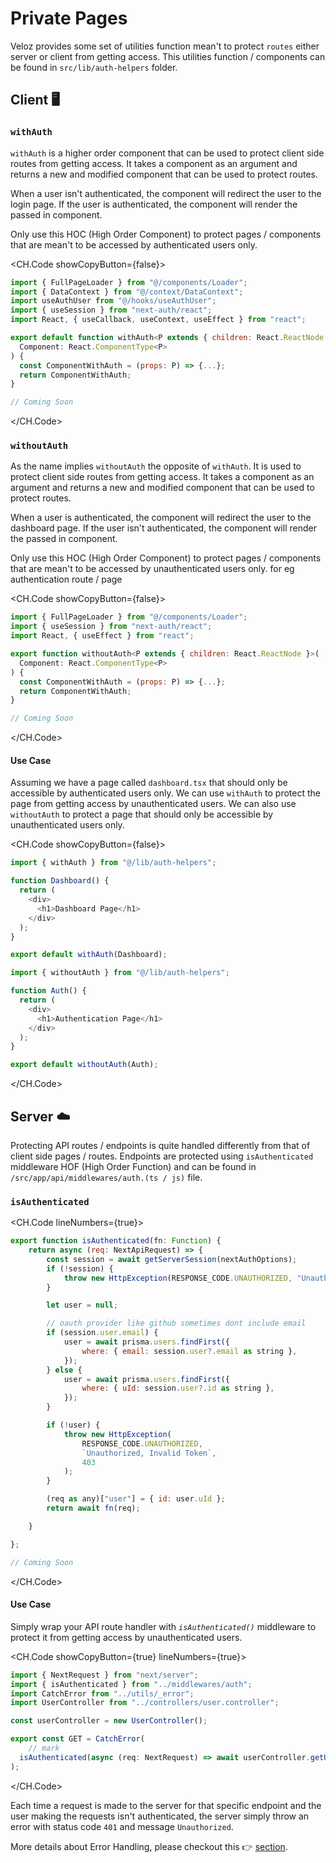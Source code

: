 
# Private Pages

Veloz provides some set of utilities function mean't to protect `routes` either server or client from getting access. This utilities function / components can be found in `src/lib/auth-helpers` folder.

## Client 🖥

### `withAuth`

`withAuth` is a higher order component that can be used to protect client side routes from getting access. It takes a component as an argument and returns a new and modified component that can be used to protect routes.

When a user isn't authenticated, the component will redirect the user to the login page. If the user is authenticated, the component will render the passed in component.

<Callout>
  Only use this HOC (High Order Component) to protect pages / components that
  are mean't to be accessed by authenticated users only.
</Callout>

<CH.Code showCopyButton={false}>
```js withAuth.tsx
import { FullPageLoader } from "@/components/Loader";
import { DataContext } from "@/context/DataContext";
import useAuthUser from "@/hooks/useAuthUser";
import { useSession } from "next-auth/react";
import React, { useCallback, useContext, useEffect } from "react";

export default function withAuth<P extends { children: React.ReactNode }>(
  Component: React.ComponentType<P>
) {
  const ComponentWithAuth = (props: P) => {...};
  return ComponentWithAuth;
}

````

```js withAuth.jsx
// Coming Soon
````

</CH.Code>

### `withoutAuth`

As the name implies `withoutAuth` the opposite of `withAuth`. It is used to protect client side routes from getting access. It takes a component as an argument and returns a new and modified component that can be used to protect routes.

When a user is authenticated, the component will redirect the user to the dashboard page. If the user isn't authenticated, the component will render the passed in component.

<Callout>
  Only use this HOC (High Order Component) to protect pages / components that
  are mean't to be accessed by unauthenticated users only. for eg authentication
  route / page
</Callout>

<CH.Code showCopyButton={false}>
```js withoutAuth.tsx
import { FullPageLoader } from "@/components/Loader";
import { useSession } from "next-auth/react";
import React, { useEffect } from "react";

export function withoutAuth<P extends { children: React.ReactNode }>(
  Component: React.ComponentType<P>
) {
  const ComponentWithAuth = (props: P) => {...};
  return ComponentWithAuth;
}

````

```js withoutAuth.jsx
// Coming Soon
````

</CH.Code>

#### Use Case

Assuming we have a page called `dashboard.tsx` that should only be accessible by authenticated users only. We can use `withAuth` to protect the page from getting access by unauthenticated users. We can also use `withoutAuth` to protect a page that should only be accessible by unauthenticated users only.

<CH.Code showCopyButton={false}>

```js dashboard.(tsx / jsx) focus=1,11
import { withAuth } from "@/lib/auth-helpers";

function Dashboard() {
  return (
    <div>
      <h1>Dashboard Page</h1>
    </div>
  );
}

export default withAuth(Dashboard);
```

```js auth.(tsx / jsx) focus=1,11
import { withoutAuth } from "@/lib/auth-helpers";

function Auth() {
  return (
    <div>
      <h1>Authentication Page</h1>
    </div>
  );
}

export default withoutAuth(Auth);
```

</CH.Code>

## Server ☁️

Protecting API routes / endpoints is quite handled differently from that of client side pages / routes. Endpoints are protected using `isAuthenticated` middleware HOF (High Order Function) and can be found in `/src/app/api/middlewares/auth.(ts / js)` file.

### `isAuthenticated`

<CH.Code lineNumbers={true}>
```js auth.ts
export function isAuthenticated(fn: Function) {
    return async (req: NextApiRequest) => {
        const session = await getServerSession(nextAuthOptions);
        if (!session) {
            throw new HttpException(RESPONSE_CODE.UNAUTHORIZED, "Unauthorized", 401);
        }

        let user = null;

        // oauth provider like github sometimes dont include email
        if (session.user.email) {
            user = await prisma.users.findFirst({
                where: { email: session.user?.email as string },
            });
        } else {
            user = await prisma.users.findFirst({
                where: { uId: session.user?.id as string },
            });
        }

        if (!user) {
            throw new HttpException(
                RESPONSE_CODE.UNAUTHORIZED,
                `Unauthorized, Invalid Token`,
                403
            );
        }

        (req as any)["user"] = { id: user.uId };
        return await fn(req);

    }

};

````

```js auth.js
// Coming Soon
````

</CH.Code>

#### Use Case

Simply wrap your API route handler with _`isAuthenticated()`_ middleware to protect it from getting access by unauthenticated users.

<CH.Code showCopyButton={true} lineNumbers={true}>

```js user/route.ts focus=2,8:10
import { NextRequest } from "next/server";
import { isAuthenticated } from "../middlewares/auth";
import CatchError from "../utils/_error";
import UserController from "../controllers/user.controller";

const userController = new UserController();

export const GET = CatchError(
    // mark
  isAuthenticated(async (req: NextRequest) => await userController.getUser(req))
);
```

</CH.Code>

Each time a request is made to the server for that specific endpoint and the user making the requests isn't authenticated, the server simply throw an error with status code `401` and message `Unauthorized`.

More details about <span className="font-ppSB text-orange-100">Error Handling</span>, please checkout this 👉 [section](/error-handling).
